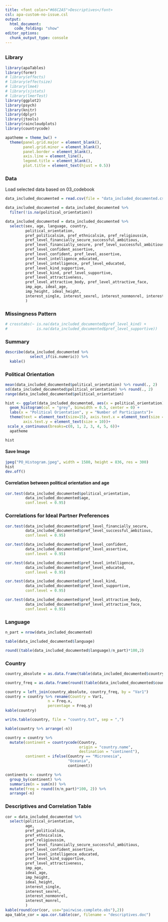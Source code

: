 ---
title: <font color="#66C2A5">Descriptives</font>
csl: apa-custom-no-issue.csl
output: 
  html_document:
    code_folding: "show"
editor_options: 
  chunk_output_type: console
---

## {.tabset}


### Library
```{r Library}
library(apaTables)
library(formr)
# library(effects)
# library(effectsize)
# library(lme4)
# library(sjstats)
# library(lmerTest)
library(ggplot2)
library(psych)
library(knitr)
library(dplyr)
library(jtools)
library(raincloudplots)
library(countrycode)

apatheme = theme_bw() +
  theme(panel.grid.major = element_blank(),
        panel.grid.minor = element_blank(),
        panel.border = element_blank(),
        axis.line = element_line(),
        legend.title = element_blank(),
        plot.title = element_text(hjust = 0.5))

```

### Data
Load selected data based on 03_codebook
```{r}
data_included_documented = read.csv(file = "data_included_documented.csv")[,-1]

data_included_documented = data_included_documented %>%
  filter(!is.na(political_orientation))

data_included_documented = data_included_documented %>%
  select(sex, age, language, country,
         political_orientation,
         pref_politicalsim, pref_ethnicalsim, pref_religioussim,
         pref_level_financially_secure_successful_ambitious,
         pref_level_financially_secure, pref_level_successful_ambitious,
         pref_level_confident_assertive, 
         pref_level_confident, pref_level_assertive,
         pref_level_intelligence_educated,
         pref_level_intelligence, pref_level_educated,
         pref_level_kind_supportive,
         pref_level_kind, pref_level_supportive,
         pref_level_attractiveness,
         pref_level_attractive_body, pref_level_attractive_face,
         imp_age, ideal_age,
         imp_height, ideal_height,
         interest_single, interest_sexrel, interest_nonmonrel, interest_monrel
         )
```

### Missingness Pattern {.tabset}
```{r}
# crosstabs(~ is.na(data_included_documented$pref_level_kind) +
#             is.na(data_included_documented$pref_level_supportive))
```

### Summary {.tabset .active}
```{r Summary}
describe(data_included_documented %>%
           select_if(is.numeric)) %>%
  kable()
```

### Political Orientation {.tabset}
```{r Political Orientation}
mean(data_included_documented$political_orientation) %>% round(., 2)
sd(data_included_documented$political_orientation) %>% round(., 2)
range(data_included_documented$political_orientation)

hist <- ggplot(data_included_documented, aes(x = political_orientation)) + 
  geom_histogram(col = "grey", binwidth = 0.5, center = 0) +
  labs(x = "Political Orientation", y = "Number of Participants")+ 
  theme(text = element_text(size=15), axis.text.x = element_text(size = 10),
        axis.text.y = element_text(size = 10))+
 scale_x_continuous(breaks=c(0, 1, 2, 3, 4, 5, 6))+
  apatheme

hist
```


#### Save Image
```{r}
jpeg("PO_Histogram.jpeg", width = 1580, height = 836, res = 300)
hist
dev.off()
```

#### Correlation between political orientation and age
```{r}
cor.test(data_included_documented$political_orientation,
         data_included_documented$age,
         conf.level = 0.95)
```

### Correlations for Ideal Partner Preferences {.tabset}
```{r Correlations for ideal partner preferences}
cor.test(data_included_documented$pref_level_financially_secure,
         data_included_documented$pref_level_successful_ambitious,
         conf.level = 0.95)

cor.test(data_included_documented$pref_level_confident,
         data_included_documented$pref_level_assertive,
         conf.level = 0.95)

cor.test(data_included_documented$pref_level_intelligence,
         data_included_documented$pref_level_educated,
         conf.level = 0.95)

cor.test(data_included_documented$pref_level_kind,
         data_included_documented$pref_level_supportive,
         conf.level = 0.95)

cor.test(data_included_documented$pref_level_attractive_body,
         data_included_documented$pref_level_attractive_face,
         conf.level = 0.95)
```

### Language {.tabset}
```{r}
n_part = nrow(data_included_documented)

table(data_included_documented$language)

round((table(data_included_documented$language)/n_part)*100,2)
```

### Country {.tabset}
```{r}
country_absolute = as.data.frame(table(data_included_documented$country))

country_freq = as.data.frame(round((table(data_included_documented$country)/n_part)*100,2))

country = left_join(country_absolute, country_freq, by = "Var1")
country = country %>% rename(Country = Var1,
                   n = Freq.x,
                   percentage = Freq.y)
kable(country)

write.table(country, file = "country.txt", sep = ",")

kable(country %>% arrange(-n))
```

```{r}
country = country %>% 
  mutate(continent = countrycode(Country,
                                 origin = "country.name",
                                 destination = "continent"),
         continent = ifelse(Country == "Micronesia",
                            "Oceania",
                            continent))

continents <- country %>%
  group_by(continent) %>%
  summarize(n = sum(n)) %>%
  mutate(freq = round((n/n_part)*100, 2)) %>%
  arrange(-n)
```

### Descriptives and Correlation Table {.tabset}
```{r}
cor = data_included_documented %>%
  select(political_orientation,
         age,
         pref_politicalsim, 
         pref_ethnicalsim, 
         pref_religioussim,
         pref_level_financially_secure_successful_ambitious,
         pref_level_confident_assertive,
         pref_level_intelligence_educated, 
         pref_level_kind_supportive, 
         pref_level_attractiveness, 
         imp_age, 
         ideal_age, 
         imp_height, 
         ideal_height,
         interest_single,
         interest_sexrel, 
         interest_nonmonrel, 
         interest_monrel, 
         ) 
kable(round(cor(cor, use="pairwise.complete.obs"),2))
apa_table_cor = apa.cor.table(cor, filename = "descriptives.doc")
```
                                                             